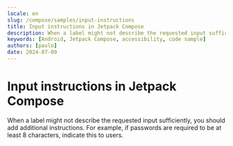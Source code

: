 ```yaml
---
locale: en
slug: /compose/samples/input-instructions
title: Input instructions in Jetpack Compose
description: When a label might not describe the requested input sufficiently, you should add additional instructions.
keywords: [Android, Jetpack Compose, accessibility, code sample]
authors: [pavlo]
date: 2024-07-09
---
```


# Input instructions in Jetpack Compose

When a label might not describe the requested input sufficiently, you should add additional instructions. For example, if passwords are required to be at least 8 characters, indicate this to users.

<CodeSample id="input-instructions" platform="compose" locale="en"/>
